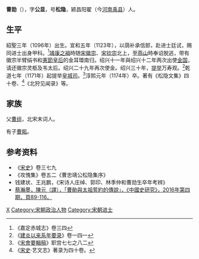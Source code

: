 {{Otheruses|other=名为曹勋的其他人物|曹勋}}

'''曹勋'''（{{bd|1096年||1174年||C}}），字'''公显'''，号'''松隐'''，颍昌阳翟（今[[河南|河南]][[禹县|禹县]]）人。

== 生平 ==
紹聖三年（1096年）出生。宣和五年（1123年），以荫补承信郎，赴进士廷试，赐同进士出身甲科。<ref>《嘉定赤城志》卷三四</ref>[[靖康之禍|靖康之禍]]時随[[宋徽宗|宋徽宗]]、[[宋钦宗|宋钦宗]]北上，至[[燕山|燕山]]時奉诏脫逃，带有徽宗半臂绢书和[[憲節皇后|憲節皇后]]的金耳環南归。绍兴十一年與绍兴十二年两次出使[[金国|金国]]，请还徽宗灵柩及韦太后。绍兴二十九年再次使金。绍兴三十年，[[提举|提举]]万寿观。<ref>《[[建炎以来系年要录|建炎以来系年要录]]》卷一四一</ref>乾道七年（1171年）起提举[[皇城司|皇城司]]。<ref>《[[宋會要輯稿|宋會要輯稿]]》职宫七七之八二</ref>淳熙元年（1174年）卒。著有《松隐文集》四十卷、<ref>《[[宋史|宋史]]·艺文志》著录为四十卷。</ref>《北狩见闻录》等。

== 家族 ==
父[[曹组|曹组]]，北宋末词人。

有子[[曹耜|曹耜]]。

== 参考资料 ==
{{reflist}}
*《[[宋史|宋史]]》卷三七九
*《攻愧集》卷五二《曹忠靖公松隐集序》
*钱建状、王兆鹏，《宋诗人庄绰、郭印、林季仲和曹勋生卒年考辨》
* [http://www.academia.edu/33103610/Charles_Hartman-%E6%9B%B9%E5%8B%9B%E4%B8%8E_%E5%A4%AA%E7%A5%96%E8%AA%93%E7%B4%84_%E7%9A%84%E5%82%B3%E8%AA%AA_%E4%B8%AD%E5%9C%8B%E5%8F%B2%E7%A0%94%E7%A9%B6_2016%E5%B9%B4%E7%AC%AC%E5%9B%9B%E6%9C%9F_%E9%A0%8189-116 蔡瀚墨，陳元（譯），「曹勛與太祖誓約的傳說」，《中國史研究》，2016年第四期，頁89-116。]

{{Authority control}}

{{DEFAULTSORT:}}
[[Category:曹姓|X]]
[[Category:宋朝政治人物|Category:宋朝政治人物]]
[[Category:宋朝进士|Category:宋朝进士]]